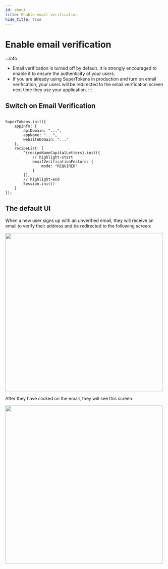 ```yaml
---
id: about
title: Enable email verification
hide_title: true
---
```


<!-- COPY DOCS -->
<!-- ./thirdpartyemailpassword/common-customizations/email-verification/about.mdx -->


# Enable email verification

:::info
- Email verification is turned off by default. It is strongly encouraged to enable it to ensure the authenticity of your users.
- If you are already using SuperTokens in production and turn on email verification, your users will be redirected to the email verification screen next time they use your application.
:::

## Switch on Email Verification

<FrontendSDKTabs>
<TabItem value="reactjs">

```tsx

SuperTokens.init({
    appInfo: {
        apiDomain: "...",
        appName: "...",
        websiteDomain: "..."
    },
    recipeList: [
        ^{recipeNameCapitalLetters}.init({
            // highlight-start
            emailVerificationFeature: {
                mode: "REQUIRED"
            }
        }),
        // highlight-end
        Session.init()
    ]
});
```
</TabItem>
</FrontendSDKTabs>

## The default UI

When a new user signs up with an unverified email, they will receive an email to verify their address and be redirected to the following screen:

<img width="500px" src="/img/emailpassword/verify-email-screen.png" />

After they have clicked on the email, they will see this screen:

<img width="500px" src="/img/emailpassword/email-verification-successful.png" />
